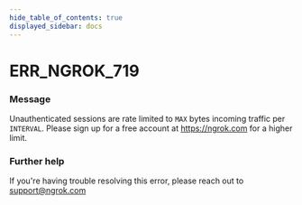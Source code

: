 ```yaml
---
hide_table_of_contents: true
displayed_sidebar: docs
---
```



# ERR_NGROK_719

### Message

Unauthenticated sessions are rate limited to `MAX` bytes incoming traffic per `INTERVAL`. Please sign up for a free account at https://ngrok.com for a higher limit.

<ErrorDetails error="err_ngrok_719" />

### Further help

If you're having trouble resolving this error, please reach out to [support@ngrok.com](mailto:support@ngrok.com?subject=Help%20with%20ERR_NGROK_719)

